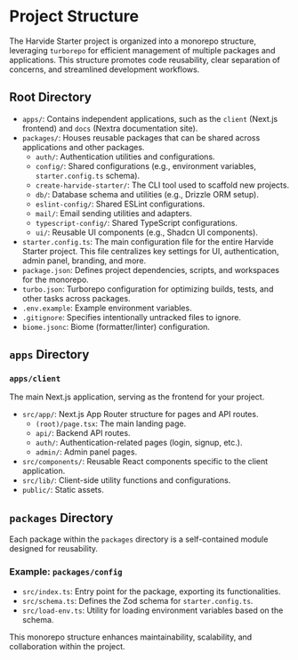# Project Structure

The Harvide Starter project is organized into a monorepo structure, leveraging `turborepo` for efficient management of multiple packages and applications. This structure promotes code reusability, clear separation of concerns, and streamlined development workflows.

## Root Directory

- `apps/`: Contains independent applications, such as the `client` (Next.js frontend) and `docs` (Nextra documentation site).
- `packages/`: Houses reusable packages that can be shared across applications and other packages.
  - `auth/`: Authentication utilities and configurations.
  - `config/`: Shared configurations (e.g., environment variables, `starter.config.ts` schema).
  - `create-harvide-starter/`: The CLI tool used to scaffold new projects.
  - `db/`: Database schema and utilities (e.g., Drizzle ORM setup).
  - `eslint-config/`: Shared ESLint configurations.
  - `mail/`: Email sending utilities and adapters.
  - `typescript-config/`: Shared TypeScript configurations.
  - `ui/`: Reusable UI components (e.g., Shadcn UI components).
- `starter.config.ts`: The main configuration file for the entire Harvide Starter project. This file centralizes key settings for UI, authentication, admin panel, branding, and more.
- `package.json`: Defines project dependencies, scripts, and workspaces for the monorepo.
- `turbo.json`: Turborepo configuration for optimizing builds, tests, and other tasks across packages.
- `.env.example`: Example environment variables.
- `.gitignore`: Specifies intentionally untracked files to ignore.
- `biome.jsonc`: Biome (formatter/linter) configuration.

## `apps` Directory

### `apps/client`

The main Next.js application, serving as the frontend for your project.

- `src/app/`: Next.js App Router structure for pages and API routes.
  - `(root)/page.tsx`: The main landing page.
  - `api/`: Backend API routes.
  - `auth/`: Authentication-related pages (login, signup, etc.).
  - `admin/`: Admin panel pages.
- `src/components/`: Reusable React components specific to the client application.
- `src/lib/`: Client-side utility functions and configurations.
- `public/`: Static assets.

## `packages` Directory

Each package within the `packages` directory is a self-contained module designed for reusability.

### Example: `packages/config`

- `src/index.ts`: Entry point for the package, exporting its functionalities.
- `src/schema.ts`: Defines the Zod schema for `starter.config.ts`.
- `src/load-env.ts`: Utility for loading environment variables based on the schema.

This monorepo structure enhances maintainability, scalability, and collaboration within the project.
